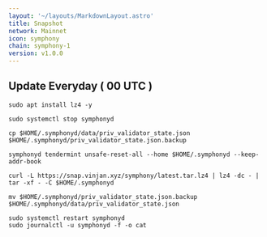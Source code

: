 ```yaml
---
layout: '~/layouts/MarkdownLayout.astro'
title: Snapshot
network: Mainnet
icon: symphony
chain: symphony-1
version: v1.0.0
---
```

Update Everyday ( 00 UTC )
---
```
sudo apt install lz4 -y
````
```
sudo systemctl stop symphonyd
```
```
cp $HOME/.symphonyd/data/priv_validator_state.json $HOME/.symphonyd/priv_validator_state.json.backup
```
```
symphonyd tendermint unsafe-reset-all --home $HOME/.symphonyd --keep-addr-book
```
```
curl -L https://snap.vinjan.xyz/symphony/latest.tar.lz4 | lz4 -dc - | tar -xf - -C $HOME/.symphonyd
```
```
mv $HOME/.symphonyd/priv_validator_state.json.backup $HOME/.symphonyd/data/priv_validator_state.json
```
```
sudo systemctl restart symphonyd
sudo journalctl -u symphonyd -f -o cat
```
